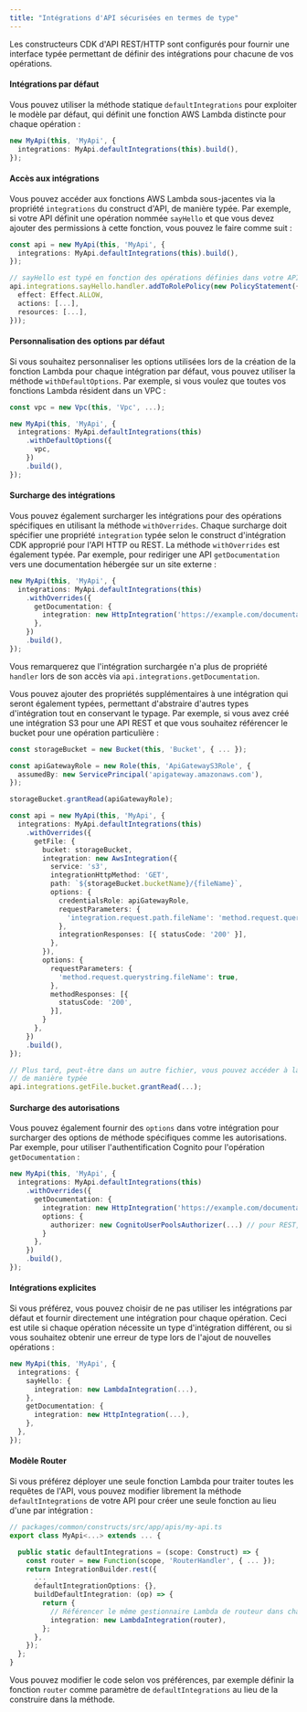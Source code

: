 ```yaml
---
title: "Intégrations d'API sécurisées en termes de type"
---
```




Les constructeurs CDK d'API REST/HTTP sont configurés pour fournir une interface typée permettant de définir des intégrations pour chacune de vos opérations.

#### Intégrations par défaut

Vous pouvez utiliser la méthode statique `defaultIntegrations` pour exploiter le modèle par défaut, qui définit une fonction AWS Lambda distincte pour chaque opération :

```ts {2}
new MyApi(this, 'MyApi', {
  integrations: MyApi.defaultIntegrations(this).build(),
});
```

#### Accès aux intégrations

Vous pouvez accéder aux fonctions AWS Lambda sous-jacentes via la propriété `integrations` du construct d'API, de manière typée. Par exemple, si votre API définit une opération nommée `sayHello` et que vous devez ajouter des permissions à cette fonction, vous pouvez le faire comme suit :

```ts {6}
const api = new MyApi(this, 'MyApi', {
  integrations: MyApi.defaultIntegrations(this).build(),
});

// sayHello est typé en fonction des opérations définies dans votre API
api.integrations.sayHello.handler.addToRolePolicy(new PolicyStatement({
  effect: Effect.ALLOW,
  actions: [...],
  resources: [...],
}));
```

#### Personnalisation des options par défaut

Si vous souhaitez personnaliser les options utilisées lors de la création de la fonction Lambda pour chaque intégration par défaut, vous pouvez utiliser la méthode `withDefaultOptions`. Par exemple, si vous voulez que toutes vos fonctions Lambda résident dans un VPC :

```ts {5-7}
const vpc = new Vpc(this, 'Vpc', ...);

new MyApi(this, 'MyApi', {
  integrations: MyApi.defaultIntegrations(this)
    .withDefaultOptions({
      vpc,
    })
    .build(),
});
```

#### Surcharge des intégrations

Vous pouvez également surcharger les intégrations pour des opérations spécifiques en utilisant la méthode `withOverrides`. Chaque surcharge doit spécifier une propriété `integration` typée selon le construct d'intégration CDK approprié pour l'API HTTP ou REST. La méthode `withOverrides` est également typée. Par exemple, pour rediriger une API `getDocumentation` vers une documentation hébergée sur un site externe :

```ts
new MyApi(this, 'MyApi', {
  integrations: MyApi.defaultIntegrations(this)
    .withOverrides({
      getDocumentation: {
        integration: new HttpIntegration('https://example.com/documentation'),
      },
    })
    .build(),
});
```

Vous remarquerez que l'intégration surchargée n'a plus de propriété `handler` lors de son accès via `api.integrations.getDocumentation`.

Vous pouvez ajouter des propriétés supplémentaires à une intégration qui seront également typées, permettant d'abstraire d'autres types d'intégration tout en conservant le typage. Par exemple, si vous avez créé une intégration S3 pour une API REST et que vous souhaitez référencer le bucket pour une opération particulière :

```ts {13, 41}
const storageBucket = new Bucket(this, 'Bucket', { ... });

const apiGatewayRole = new Role(this, 'ApiGatewayS3Role', {
  assumedBy: new ServicePrincipal('apigateway.amazonaws.com'),
});

storageBucket.grantRead(apiGatewayRole);

const api = new MyApi(this, 'MyApi', {
  integrations: MyApi.defaultIntegrations(this)
    .withOverrides({
      getFile: {
        bucket: storageBucket,
        integration: new AwsIntegration({
          service: 's3',
          integrationHttpMethod: 'GET',
          path: `${storageBucket.bucketName}/{fileName}`,
          options: {
            credentialsRole: apiGatewayRole,
            requestParameters: {
              'integration.request.path.fileName': 'method.request.querystring.fileName',
            },
            integrationResponses: [{ statusCode: '200' }],
          },
        }),
        options: {
          requestParameters: {
            'method.request.querystring.fileName': true,
          },
          methodResponses: [{
            statusCode: '200',
          }],
        }
      },
    })
    .build(),
});

// Plus tard, peut-être dans un autre fichier, vous pouvez accéder à la propriété bucket
// de manière typée
api.integrations.getFile.bucket.grantRead(...);
```

#### Surcharge des autorisations

Vous pouvez également fournir des `options` dans votre intégration pour surcharger des options de méthode spécifiques comme les autorisations. Par exemple, pour utiliser l'authentification Cognito pour l'opération `getDocumentation` :

```ts
new MyApi(this, 'MyApi', {
  integrations: MyApi.defaultIntegrations(this)
    .withOverrides({
      getDocumentation: {
        integration: new HttpIntegration('https://example.com/documentation'),
        options: {
          authorizer: new CognitoUserPoolsAuthorizer(...) // pour REST, ou HttpUserPoolAuthorizer pour une API HTTP
        }
      },
    })
    .build(),
});
```

#### Intégrations explicites

Si vous préférez, vous pouvez choisir de ne pas utiliser les intégrations par défaut et fournir directement une intégration pour chaque opération. Ceci est utile si chaque opération nécessite un type d'intégration différent, ou si vous souhaitez obtenir une erreur de type lors de l'ajout de nouvelles opérations :

```ts
new MyApi(this, 'MyApi', {
  integrations: {
    sayHello: {
      integration: new LambdaIntegration(...),
    },
    getDocumentation: {
      integration: new HttpIntegration(...),
    },
  },
});
```

#### Modèle Router

Si vous préférez déployer une seule fonction Lambda pour traiter toutes les requêtes de l'API, vous pouvez modifier librement la méthode `defaultIntegrations` de votre API pour créer une seule fonction au lieu d'une par intégration :

```ts {5,11-12}
// packages/common/constructs/src/app/apis/my-api.ts
export class MyApi<...> extends ... {

  public static defaultIntegrations = (scope: Construct) => {
    const router = new Function(scope, 'RouterHandler', { ... });
    return IntegrationBuilder.rest({
      ...
      defaultIntegrationOptions: {},
      buildDefaultIntegration: (op) => {
        return {
          // Référencer le même gestionnaire Lambda de routeur dans chaque intégration
          integration: new LambdaIntegration(router),
        };
      },
    });
  };
}
```

Vous pouvez modifier le code selon vos préférences, par exemple définir la fonction `router` comme paramètre de `defaultIntegrations` au lieu de la construire dans la méthode.